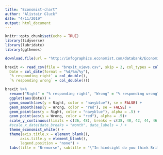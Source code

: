```yaml
---
title: "Economist-chart"
author: "Alistair Gluck"
date: "4/11/2019"
output: html_document
---
```


```r
knitr::opts_chunk$set(echo = TRUE)
library(tidyverse)
library(lubridate)
library(ggthemes)
```

```r
download.file(url = "http://infographics.economist.com/databank/Economist_brexit.csv", mode = "wb", destfile = "brexit_views.csv")

brexit <- read_csv(file = "brexit_views.csv", skip = 3, col_types = cols(
  Date = col_date(format = "%d/%m/%y"),
  `% responding right` = col_double(),
  `% responding wrong` = col_double()))
```

```r
brexit %>% 
  rename("Right" = "% responding right", "Wrong" = "% responding wrong") %>% 
  ggplot(aes(Date)) +
  geom_smooth(aes(y = Right, color = "navyblue"), se = FALSE) +
  geom_smooth(aes(y = Wrong, color = "red"), se = FALSE) +
  geom_point(aes(y = Right, color = "navyblue"), alpha = .5) +
  geom_point(aes(y = Wrong, color = "red"), alpha = .5)+
  scale_y_continuous(limits = c(36, 48), breaks = c(38, 40, 42, 44, 46, 48), position = "right") +
  #scale_x_date(date_breaks = "month", date_labels = ) +
  theme_economist_white() +
  theme(axis.title.x = element_blank(),
       axis.title.y = element_blank(), 
       legend.position = "none") +
  labs(title = "Bremorse", subtitle = "\"In hindsight do you think Britain was right or wrong\n to vote to leave the EU\"")

  
  
```


